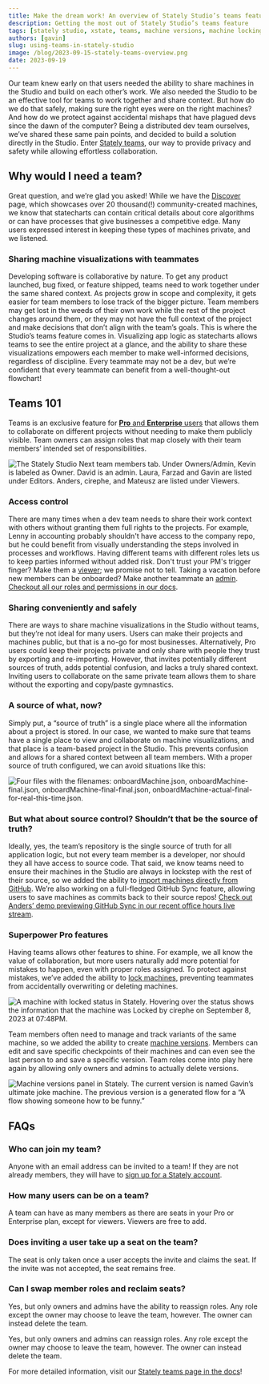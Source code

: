 ```yaml
---
title: Make the dream work! An overview of Stately Studio’s teams feature
description: Getting the most out of Stately Studio’s teams feature
tags: [stately studio, xstate, teams, machine versions, machine locking]
authors: [gavin]
slug: using-teams-in-stately-studio
image: /blog/2023-09-15-stately-teams-overview.png
date: 2023-09-19
---
```


Our team knew early on that users needed the ability to share machines in the Studio and build on each other’s work.
We also needed the Studio to be an effective tool for teams to work together and share context.
But how do we do that safely, making sure the right eyes were on the right machines?
And how do we protect against accidental mishaps that have plagued devs since the dawn of the computer?
Being a distributed dev team ourselves, we’ve shared these same pain points, and decided to build a solution directly in the Studio.
Enter [Stately teams](https://stately.ai/docs/teams), our way to provide privacy and safety while allowing effortless collaboration.

<!--truncate-->

## Why would I need a team?

Great question, and we’re glad you asked!
While we have the [Discover](https://stately.ai/registry/discover) page, which showcases over 20 thousand(!) community-created machines, we know that statecharts can contain critical details about core algorithms or can have processes that give businesses a competitive edge.
Many users expressed interest in keeping these types of machines private, and we listened.

### Sharing machine visualizations with teammates

Developing software is collaborative by nature. To get any product launched, bug fixed, or feature shipped, teams need to work together under the same shared context.
As projects grow in scope and complexity, it gets easier for team members to lose track of the bigger picture.
Team members may get lost in the weeds of their own work while the rest of the project changes around them, or they may not have the full context of the project and make decisions that don’t align with the team’s goals.
This is where the Studio’s teams feature comes in.
Visualizing app logic as statecharts allows teams to see the entire project at a glance, and the ability to share these visualizations empowers each member to make well-informed decisions, regardless of discipline.
Every teammate may not be a dev, but we’re confident that every teammate can benefit from a well-thought-out flowchart!

## Teams 101

Teams is an exclusive feature for [**Pro** and **Enterprise** users](https://stately.ai/pricing) that allows them to collaborate on different projects without needing to make them publicly visible. Team owners can assign roles that map closely with their team members’ intended set of responsibilities.

![The Stately Studio Next team members tab. Under Owners/Admin, Kevin is labeled as Owner. David is an admin. Laura, Farzad and Gavin are listed under Editors. Anders, cirephe, and Mateusz are listed under Viewers.](./teamVNext.png)

### Access control
There are many times when a dev team needs to share their work context with others without granting them full rights to the projects. 
For example, Lenny in accounting probably shouldn't have access to the company repo, but he could benefit from visually understanding the steps involved in processes and workflows.
Having different teams with different roles lets us to keep parties informed without added risk. 
Don't trust your PM's trigger finger? Make them a [viewer](https://stately.ai/docs/teams#viewer-role); we promise not to tell. 
Taking a vacation before new members can be onboarded? 
Make another teammate an [admin](https://stately.ai/docs/teams#admin-role). 
[Checkout all our roles and permissions in our docs](https://stately.ai/docs/teams#team-roles). 

### Sharing conveniently and safely

There are ways to share machine visualizations in the Studio without teams, but they’re not ideal for many users.
Users can make their projects and machines public, but that is a no-go for most businesses.
Alternatively, Pro users could keep their projects private and only share with people they trust by exporting and re-importing. However, that invites potentially different sources of truth, adds potential confusion, and lacks a truly shared context.
Inviting users to collaborate on the same private team allows them to share without the exporting and copy/paste gymnastics. 

### A source of what, now?

Simply put, a “source of truth” is a single place where all the information about a project is stored.
In our case, we wanted to make sure that teams have a single place to view and collaborate on machine visualizations, and that place is a team-based project in the Studio.
This prevents confusion and allows for a shared context between all team members. With a proper source of truth configured, we can avoid situations like this:

![Four files with the filenames: onboardMachine.json, onboardMachine-final.json, onboardMachine-final-final.json, onboardMachine-actual-final-for-real-this-time.json.](/blog/2023-09-15-file-confusion.png)

### But what about source control? Shouldn’t that be the source of truth?

Ideally, yes, the team’s repository is the single source of truth for all application logic, but not every team member is a developer, nor should they all have access to source code.
That said, we know teams need to ensure their machines in the Studio are always in lockstep with the rest of their source, so we added the ability to [import machines directly from GitHub](https://stately.ai/docs/import-from-github).
We’re also working on a full-fledged GitHub Sync feature, allowing users to save machines as commits back to their source repos! [Check out Anders’ demo previewing GitHub Sync in our recent office hours live stream](https://www.youtube.com/watch?v=WelBycMg2eA&t=1293s).
### Superpower Pro features

Having teams allows other features to shine. For example, we all know the value of collaboration, but more users naturally add more potential for mistakes to happen, even with proper roles assigned. To protect against mistakes, we’ve added the ability to [lock machines](https://stately.ai/docs/lock-machines), preventing teammates from accidentally overwriting or deleting machines.

![A machine with locked status in Stately. Hovering over the status shows the information that the machine was Locked by cirephe on September 8, 2023 at 07:48PM.](./lockedScreenshot.png)

Team members often need to manage and track variants of the same machine, so we added the ability to create [machine versions](https://stately.ai/docs/versions). Members can edit and save specific checkpoints of their machines and can even see the last person to and save a specific version. Team roles come into play here again by allowing only owners and admins to actually delete versions.

![Machine versions panel in Stately. The current version is named Gavin’s ultimate joke machine. The previous version is a generated flow for a “A flow showing someone how to be funny.”](./versionScreenshot.png)

## FAQs

### Who can join my team?

Anyone with an email address can be invited to a team!
If they are not already members, they will have to [sign up for a Stately account](https://stately.ai/registry/login?).

### How many users can be on a team?

A team can have as many members as there are seats in your Pro or Enterprise plan, except for viewers.
Viewers are free to add.

### Does inviting a user take up a seat on the team?

The seat is only taken once a user accepts the invite and claims the seat.
If the invite was not accepted, the seat remains free.

### Can I swap member roles and reclaim seats?
Yes, but only owners and admins have the ability to reassign roles. 
Any role except the owner may choose to leave the team, however. 
The owner can instead delete the team. 

Yes, but only owners and admins can reassign roles.
Any role except the owner may choose to leave the team, however.
The owner can instead delete the team.

For more detailed information, visit our [Stately teams page in the docs](https://stately.ai/docs/teams#teams-members-and-pro-plan-seats)!